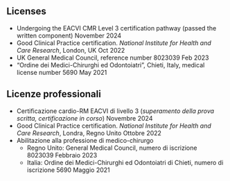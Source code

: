 ::: {.content-visible when-profile="english"}
# Licenses

- Undergoing the EACVI CMR Level 3 certification pathway (passed the written component) \hfill November 2024
- Good Clinical Practice certification. *National Institute for Health and Care Research*, London, UK \hfill Oct 2022
- UK General Medical Council, reference number 8023039 \hfill Feb 2023
- "Ordine dei Medici-Chirurghi ed Odontoiatri", Chieti, Italy, medical license number 5690 \hfill May 2021
:::
::: {.content-visible when-profile="italian"}
# Licenze professionali

- Certificazione cardio-RM EACVI di livello 3 (*superamento della prova scritta, certificazione in corso*) \hfill Novembre 2024
- Good Clinical Practice certification. *National Institute for Health and Care Research*, Londra, Regno Unito \hfill Ottobre 2022
- Abilitazione alla professione di medico-chirurgo
  - Regno Unito: General Medical Council, numero di iscrizione 8023039 \hfill Febbraio 2023
  - Italia: Ordine dei Medici-Chirurghi ed Odontoiatri di Chieti, numero di iscrizione 5690 \hfill Maggio 2021
:::